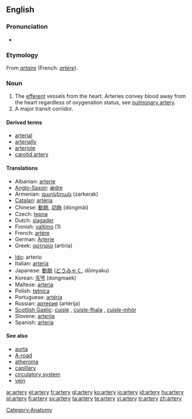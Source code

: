 ==English==

===Pronunciation===
* {{audio|en-us-artery.ogg|Audio (US)}}

===Etymology===
From {{etyl|fro}} ''[[artaire]]'' (French: ''[[artère]]'').

===Noun===
{{wikipedia}}
{{en-noun|arteries}}

# The [[efferent]] vessels from the heart. Arteries convey blood away from the heart regardless of oxygenation status, see [[pulmonary artery]].
# A major transit corridor.

====Derived terms====
* [[arterial]]
* [[arterially]]
* [[arteriole]]
* [[carotid artery]]

====Translations====
{{trans-top|efferent vassels from the heart}}
* Albanian: [[arterie]]
* [[Anglo-Saxon]]: [[ǽdre]] {{f}}
* Armenian: [[զարկերակ]] (zarkerak)
* [[Catalan]]: [[artèria]] {{f}}
* Chinese: [[動脈]], [[动脉]] (dòngmài)
* Czech: [[tepna]] {{f}}
* Dutch: [[slagader]] {{m}}
* Finnish: [[valtimo]] (1)
* French: [[artère]] {{f}}
* German: [[Arterie]] {{f}}
* Greek: [[αρτηρία]] (artiría) {{f}}
{{trans-mid}}
* [[Ido]]: arterio
* Italian: [[arteria]] {{f}}
* Japanese: [[動脈]] ([[どうみゃく]], dōmyaku)
* Korean: [[동맥]] (dongmaek)
* Maltese: [[arterja]]
* Polish: [[tętnica]] {{f}}
* Portuguese: [[artéria]] {{f}}
* Russian: [[артерия]] (artérija) {{f}}
* [[Scottish Gaelic]]: [[cuisle]] {{f}}, [[cuisle-fhala]] {{f}}, [[cuisle-mhòr]] {{f}}
* Slovene: [[arterija]] {{f}}
* Spanish: [[arteria]] {{f}}
{{trans-bottom}}

====See also====
* [[aorta]]
* [[A-road]]
* [[atheroma]]
* [[capillary]]
* [[circulatory system]]
* [[vein]]

[[Category:Anatomy]]

[[ar:artery]]
[[el:artery]]
[[fr:artery]]
[[gl:artery]]
[[ko:artery]]
[[io:artery]]
[[id:artery]]
[[hu:artery]]
[[pl:artery]]
[[fi:artery]]
[[sv:artery]]
[[ta:artery]]
[[te:artery]]
[[vi:artery]]
[[tr:artery]]
[[zh:artery]]
